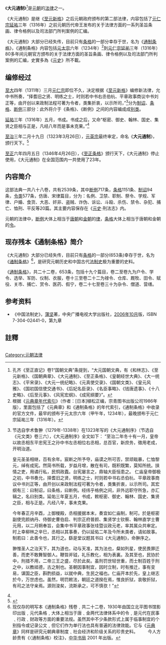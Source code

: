《'''大元通制'''》<ref>孔齐《至正直记》卷1“国朝文典”条提到，“大元国朝文典，有《和林志》、《至元新格》、《国朝典章》、《大元通制》、《至正条格》、《皇朝经世大典》、《大一统志》、《平宋录》、《大元一统纪略》、《元真使交录》、《国朝文类》、《皇元风雅》、《国初国信使交通书》、《后妃名臣录》、《名臣事略》、《钱唐遗事》、《十八史略》、《后至元事》、《风宪宏纲》、《成宪纲要》”。</ref>是[[元朝|元朝]]的[[法律|法律]]之一。

《大元通制》是继《[[至元新格|至元新格]]》之后元朝政府颁布的第二部法律，内容包括了[[元仁宗|元仁宗]][[延祐|延祐]]三年（1316年）之前元朝历代帝王发布的关于法律方面的一系列圣旨条画、律令格例以及司法部门所判案例的汇编。

《大元通制》大部分已经失传，目前只有[[条格|条格]]的一部分幸存于世，名为《[[通制条格|通制条格]]》，《通制条格》内容包括[[元太宗|元太宗]]六年（1234年）<ref>根据《[[元典章年代索引|元典章年代索引]]》（作者：[日本]植松正编，宗青图书出版公司1986年版），里面包括了《元典章》和《通制条格》的年代索引，《通制条格》中收录的官方文件，最早的颁布于元太宗六年（甲午年，1234年），最晚颁布于元仁宗延祐三年（1316年）。</ref>到[[元仁宗|元仁宗]][[延祐|延祐]]三年（1316年）80多年间元朝官方颁布的关于法律方面的圣旨条画、律令格例以及司法部门所判案例的汇编，史實多為《[[元史|元史]]》所不載。

== 编修经过 ==

[[至大|至大]]四年（1311年）三月[[元仁宗|元仁宗]]即位不久，决定根据《[[至元新格|至元新格]]》编修新法律，允中书所奏，“择耆旧之贤、明练之士，时则若中书右丞伯杭、平章政事商议中书刘正等，由开创以来政制法程可著为令者，类集折衷，以示所司，”<ref name="大元通制序">节选自孛术鲁翀（1279年-1338年）在1323年写的《大元通制序》（节选自《元文类》卷三六），《大元通制序》全文如下：
“至治二年冬十有一月，皇帝以故丞相东平忠宪王之孙中书左丞相位右丞相，总百官，新庶务，徵用老成，开明治道。

皇元圣圣相继，百有余年。宸断之所予夺，庙谟之所可否，禁顽戢暴，仁恤黎元，绰有成宪。然简书所载，岁益月增，散在有司，既积既繁，莫知所统。挟情之吏，用谲行私，民恫政蠹。台宪屡言之，鼎轴大臣恒患之。
仁庙皇帝御极之初，中书奏允，择耆旧之贤，明练之士，时则若中书右丞伯杭、平章政事商议中书刘正等，由开创以来政制法程可著为令者，类集折衷，以示所司。其宏纲有三：曰制诏，曰条格，曰断例。经纬乎格例之间，非外远职守所急，亦汇辑之，名曰别类。延佑三年夏五月，书成，敕枢密、御史、翰林、国史、集贤之臣，相与正是。凡经八年，事未克果。

今年春正月辛酉，上御椶殿，丞相援据本末，奏宜如仁庙制，制可。於是枢密副使完颜纳丹、侍御史曹伯启、判宗正府普颜、集贤学士钦察、翰林直学士曹元用，以二月朔奉旨，会集中书平章政事张珪暨议政元老，率其属众共审定。时上幸柳林之辛巳，丞相以其事奏，仍以延佑二年及今所未类者，请如故事。制若曰：此善令也，其行之。繇是堂议题其书曰《大元通制》，命翀序之。

翀惟圣人之治天下，其为道也，动与天准，其为法也，粲如列星，使民畏罪迁善，而吏不敢舞智御人。鞭笞斧钺，礼乐教化，相为表裏。及其至也，民协於中，刑措不用，二帝三王之盛，尽於此矣。虽刑罚世轻世重，而士制百姓于刑之中，以教祗德，古之制也。圣朝因事制宜，因时立制，时有推迁，事有变易，谋国之臣，斟酌损益，以就中典，生民之福也。仁庙开本於先，皇上继志於今，万世虑也。虽然，明罚敕法，朝廷之道揆在焉，惟良折狱，哀敬折狱，有司之法守亲焉。源则浚矣，流斯承之，可不慎欤！”</ref>分为[[制诏|制诏]]、[[条格|条格]]、[[断例|断例]]三部分：此外将介于《条格》、《断例》之间的内容编成成[[别类|别类]]。

[[延祐|延祐]]三年（1316年）五月，书成。书成之后，又命“枢密、御史、翰林、国史、集贤之臣相与正是，凡经八年而是事未克果。”<ref name="大元通制序" />

[[至治_(元朝)|至治]]三年二月十九日（1323年3月26日），[[元英宗|元英宗]]最终审定，命名《'''大元通制'''》，颁行天下。<ref>{{Cite web |url=http://www.guoxue.com/shibu/24shi/yuanshi/yuas_028.htm |title=《元史·英宗本紀二》 |accessdate=2011-10-02 |archive-date=2015-07-16 |archive-url=https://web.archive.org/web/20150716003005/http://www.guoxue.com/shibu/24shi/yuanshi/yuas_028.htm |dead-url=no }}</ref>

[[至正|至正]]六年四月五日（1346年4月26日），《[[至正条格|至正条格]]》颁行天下，《大元通制》停止使用，《大元通制》在全国范围内一共使用了23年。

== 内容简介 ==

这部法典一共八十八卷，共有2539条，其中[[断例|断例]]717条，[[条格|条格]]1151条、[[制诏|制诏]]94条，[[令类|令类]]577条，仿唐、宋律篇目，分为：名例、卫禁、职制、祭令、学规、军律、户婚、食货、大恶、奸非、盗贼、诈伪、诉讼、斗殴、杀伤、禁令、杂犯、捕亡、恤刑、平反等20篇。其主要内容保存在《[[元史|元史]]·刑法志》内。 

元朝的法律中，[[断例|断例]]大体上相当于[[唐朝|唐朝]]和[[金朝|金朝]]的[[律|律]]，[[条格|条格]]大体上相当于唐朝和金朝的[[令|令]]。

== 现存残本《通制条格》简介 ==

《大元通制》大部分已经失传，目前只有[[条格|条格]]的一部分(653条)幸存于世，名为《[[通制条格|通制条格]]》<ref>现仅存的明写本《通制条格》残卷﹐共二十二卷，1930年由国立北平图书馆影印出版﹐元代条格﹐大体上相当于唐﹑金两代法律体系中的令﹐是元代在民事﹑行政﹑财政等方面的重要法规。虽然其中不少条款形式上属于临事制宜的个别指令或记录公文﹐但它们作为单行法也具有普遍的法律效能。它与《[[元典章|元典章]]》同样是研究元朝典章制度﹑社会经济和阶级关系的珍贵史料。 　　今人方龄贵有《〈通制条格〉校注》，[[中华书局|中华书局]] 2001 年出版。</ref>，是研究元朝历史和中国古代[[法制史|法制史]]极为重要的史料。

《[[通制条格|通制条格]]》，共二十二卷，653条，包括十九个篇目，卷二至卷九为户令、学令、选举、军防、仪制、衣服，卷十三至卷二十二为禄令、仓库、厩牧、田令、赋役、关市、捕亡、赏令、医药、假宁，卷二十七至卷三十为杂令、僧道、营缮。

== 参考资料 ==

*《中国法制史》，[[蒲坚|蒲坚]]著，中央广播电视大学出版社，[[2006年10月|2006年10月]]版，ISBN 7-304-02441-0，第九章

== 註釋 ==
<div class="references-small" style="-moz-column-count:2; column-count:2;"> 
<references />
</div>

[[Category:元朝法律|Category:元朝法律]]